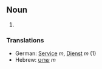 ==Noun==
# 

===Translations===
*German: [[Service]] ''m'', [[Dienst]] ''m'' (1)
*Hebrew: [[שרוט]] ''m''